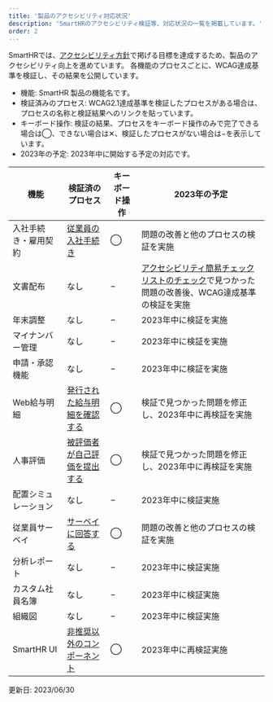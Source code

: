 ```yaml
---
title: '製品のアクセシビリティ対応状況'
description: 'SmartHRのアクセシビリティ検証等、対応状況の一覧を掲載しています。'
order: 2 
---
```



SmartHRでは、[アクセシビリティ方針](__TBD__)で掲げる目標を達成するため、製品のアクセシビリティ向上を進めています。
各機能のプロセスごとに、WCAG達成基準を検証し、その結果を公開しています。

* 機能: SmartHR 製品の機能名です。
* 検証済みのプロセス: WCAG2.1達成基準を検証したプロセスがある場合は、プロセスの名称と検証結果へのリンクを貼っています。
* キーボード操作: 検証の結果、プロセスをキーボード操作のみで完了できる場合は◯、できない場合は✕、検証したプロセスがない場合は−を表示しています。
* 2023年の予定: 2023年中に開始する予定の対応です。

<!-- 順序は https://smarthr.jp/function/ に合わせている-->

<Table>
  <thead>
    <tr>
      <Th>機能</Th>
      <Th>検証済のプロセス</Th>
      <Th>キーボード操作</Th>
      <Th>2023年の予定</Th>
    </tr>
  </thead>
  <tbody>
    <tr>
      <td>
        入社手続き・雇用契約
      </td>
      <td>
        <a href="./agreement/202306/">従業員の入社手続き</a>
      </td>
      <td>
        ◯
      </td>
      <td>
        問題の改善と他のプロセスの検証を実施</td>
    </tr>
    <tr>
      <td>
        文書配布
      </td>
      <td>
        なし
      </td>
      <td>
        −
      </td>
      <td>
        <a href="__TBD__">アクセシビリティ簡易チェックリストのチェック</a>で見つかった問題の改善後、WCAG達成基準の検証を実施
      </td>
    </tr>
    <tr>
      <td>
        年末調整
      </td>
      <td>
        なし
      </td>
      <td>
        −
      </td>
      <td>
        2023年中に検証を実施
      </td>
    </tr>
    <tr>
      <td>
        マイナンバー管理
      </td>
      <td>
        なし
      </td>
      <td>
        −
      </td>
      <td>
        2023年中に検証を実施
      </td>
    </tr>
    <tr>
      <td>
        申請・承認機能
      </td>
      <td>
        なし
      </td>
      <td>
        −
      </td>
      <td>
        2023年中に検証を実施</td>
    </tr>
    <tr>
      <td>
        Web給与明細
      </td>
      <td>
        <a href="__TBD__">発行された給与明細を確認する</a>
      </td>
      <td>
        ◯
      </td>
      <td>
        検証で見つかった問題を修正し、2023年中に再検証を実施</td>
    </tr>
    <tr>
      <td>
        人事評価
      </td>
      <td>
        <a href="__TBD__">被評価者が自己評価を提出する</a>
      </td>
      <td>
        ◯
      </td>
      <td>
        検証で見つかった問題を修正し、2023年中に再検証を実施</td>
    </tr>
    <tr>
      <td>
        配置シミュレーション
      </td>
      <td>
        なし
      </td>
      <td>
        −
      </td>
      <td>
        2023年中に検証実施
      </td>
    </tr>
    <tr>
      <td>
        従業員サーベイ
      </td>
      <td>
        <a href="./survey/202306/">サーベイに回答する</a>
      </td>
      <td>
        ◯
      </td>
      <td>
        問題の改善と他のプロセスの検証を実施</td>
    </tr>
    <tr>
      <td>
        分析レポート
      </td>
      <td>
        なし
      </td>
      <td>
        −
      </td>
      <td>
        2023年中に検証実施
      </td>
    </tr>
    <tr>
      <td>
        カスタム社員名簿
      </td>
      <td>
        なし
      </td>
      <td>
        −
      </td>
      <td>
        2023年中に検証実施
      </td>
    </tr>
    <tr>
      <td>
        組織図
      </td>
      <td>
        なし
      </td>
      <td>
        −
      </td>
      <td>
        2023年中に検証実施
      </td>
    </tr>
    <tr>
      <td>
        SmartHR UI
      </td>
      <td>
        <a href="https://smarthr.design/accessibility/test/202112/">非推奨以外のコンポーネント</a>
      </td>
      <td>
        ◯
      </td>
      <td>
        2023年中に再検証実施
      </td>
    </tr>
  </tbody>
</Table>

更新日: <time datatime="2023-06-30">2023/06/30</time>
